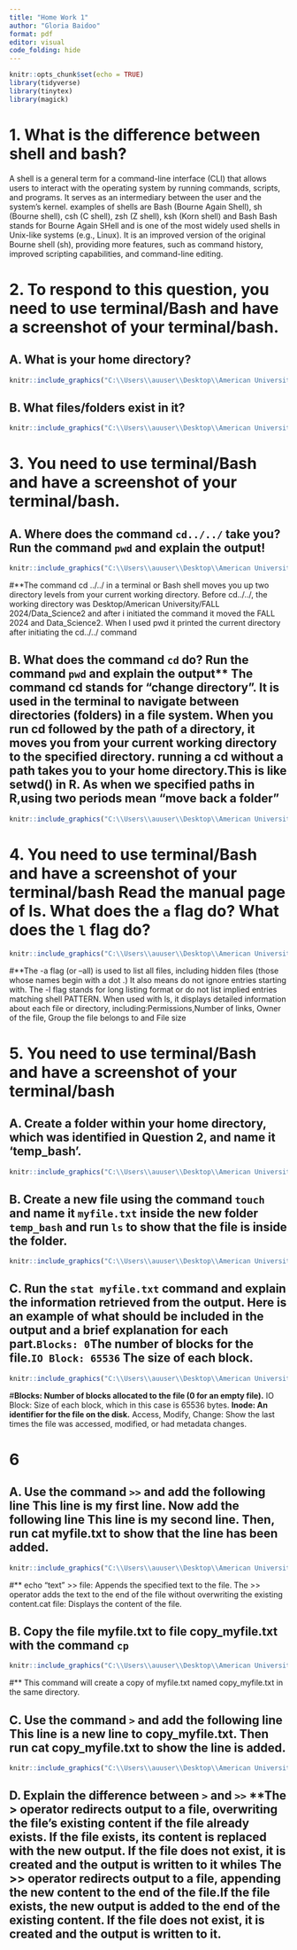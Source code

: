 ```yaml
---
title: "Home Work 1"
author: "Gloria Baidoo"
format: pdf
editor: visual
code_folding: hide
---
```


```r
knitr::opts_chunk$set(echo = TRUE)
library(tidyverse)
library(tinytex)
library(magick)
```

# 1. What is the difference between shell and bash?

A shell is a general term for a command-line interface (CLI) that allows users to interact with the operating system by running commands, scripts, and programs. It serves as an intermediary between the user and the system's kernel. examples of shells are Bash (Bourne Again Shell), sh (Bourne shell), csh (C shell), zsh (Z shell), ksh (Korn shell) and Bash Bash stands for Bourne Again SHell and is one of the most widely used shells in Unix-like systems (e.g., Linux). It is an improved version of the original Bourne shell (sh), providing more features, such as command history, improved scripting capabilities, and command-line editing.

# 2. To respond to this question, you need to use terminal/Bash and have a screenshot of your terminal/bash.

## A. What is your home directory?

```r
knitr::include_graphics("C:\\Users\\auuser\\Desktop\\American University\\FALL 2024\\Data_Science2\\home work 01\\homedirec.PNG")
```

## B. What files/folders exist in it?

```r
knitr::include_graphics("C:\\Users\\auuser\\Desktop\\American University\\FALL 2024\\Data_Science2\\home work 01\\savedfiles.PNG")
```

# 3. You need to use terminal/Bash and have a screenshot of your terminal/bash.

## A. Where does the command `cd../../` take you? Run the command `pwd` and explain the output!

```r
knitr::include_graphics("C:\\Users\\auuser\\Desktop\\American University\\FALL 2024\\Data_Science2\\home work 01\\cd2&pwd.PNG")
```

#\*\*The command cd ../../ in a terminal or Bash shell moves you up two directory levels from your current working directory. Before cd../../, the working directory was Desktop/American University/FALL 2024/Data_Science2 and after i initiated the command it moved the FALL 2024 and Data_Science2. When I used pwd it printed the current directory after initiating the cd../../ command

## B. What does the command `cd` do? Run the command `pwd` and explain the output\*\* The command cd stands for "change directory". It is used in the terminal to navigate between directories (folders) in a file system. When you run cd followed by the path of a directory, it moves you from your current working directory to the specified directory. running a cd without a path takes you to your home directory.This is like setwd() in R. As when we specified paths in R,using two periods mean “move back a folder”

```r
knitr::include_graphics("C:\\Users\\auuser\\Desktop\\American University\\FALL 2024\\Data_Science2\\home work 01\\cd&pwd.PNG")
```

# 4. You need to use terminal/Bash and have a screenshot of your terminal/bash Read the manual page of ls. What does the `a` flag do? What does the `l` flag do?

```r
knitr::include_graphics("C:\\Users\\auuser\\Desktop\\American University\\FALL 2024\\Data_Science2\\home work 01\\ls.PNG")
```

#\*\*The -a flag (or --all) is used to list all files, including hidden files (those whose names begin with a dot .) It also means do not ignore entries starting with. The -l flag stands for long listing format or do not list implied entries matching shell PATTERN. When used with ls, it displays detailed information about each file or directory, including:Permissions,Number of links, Owner of the file, Group the file belongs to and File size

# 5. You need to use terminal/Bash and have a screenshot of your terminal/bash

## A. Create a folder within your home directory, which was identified in Question 2, and name it 'temp_bash'.

```r
knitr::include_graphics("C:\\Users\\auuser\\Desktop\\American University\\FALL 2024\\Data_Science2\\home work 01\\temp_bash.PNG")
```

## B. Create a new file using the command `touch` and name it `myfile.txt` inside the new folder `temp_bash` and run `ls` to show that the file is inside the folder.

```r
knitr::include_graphics("C:\\Users\\auuser\\Desktop\\American University\\FALL 2024\\Data_Science2\\home work 01\\myfiletxt.PNG")
```

## C. Run the `stat myfile.txt` command and explain the information retrieved from the output. Here is an example of what should be included in the output and a brief explanation for each part.`Blocks: 0`The number of blocks for the file.`IO Block: 65536` The size of each block.

```r
knitr::include_graphics("C:\\Users\\auuser\\Desktop\\American University\\FALL 2024\\Data_Science2\\home work 01\\stat.PNG")
```

\#**Blocks: Number of blocks allocated to the file (0 for an empty file).** IO Block: Size of each block, which in this case is 65536 bytes. **Inode: An identifier for the file on the disk.** Access, Modify, Change: Show the last times the file was accessed, modified, or had metadata changes.

# 6

## A. Use the command `>>` and add the following line This line is my first line. Now add the following line This line is my second line. Then, run cat myfile.txt to show that the line has been added.

```r
knitr::include_graphics("C:\\Users\\auuser\\Desktop\\American University\\FALL 2024\\Data_Science2\\home work 01\\cat.PNG")
```

#\*\* echo "text" \>\> file: Appends the specified text to the file. The \>\> operator adds the text to the end of the file without overwriting the existing content.cat file: Displays the content of the file.

## B. Copy the file myfile.txt to file copy_myfile.txt with the command `cp`

```r
knitr::include_graphics("C:\\Users\\auuser\\Desktop\\American University\\FALL 2024\\Data_Science2\\home work 01\\cp.PNG")
```

#\*\* This command will create a copy of myfile.txt named copy_myfile.txt in the same directory.

## C. Use the command `>` and add the following line This line is a new line to copy_myfile.txt. Then run cat copy_myfile.txt to show the line is added.

```r
knitr::include_graphics("C:\\Users\\auuser\\Desktop\\American University\\FALL 2024\\Data_Science2\\home work 01\\copy.PNG")
```

## D. Explain the difference between `>` and `>>` \*\*The \> operator redirects output to a file, overwriting the file's existing content if the file already exists. If the file exists, its content is replaced with the new output. If the file does not exist, it is created and the output is written to it whiles The \>\> operator redirects output to a file, appending the new content to the end of the file.If the file exists, the new output is added to the end of the existing content. If the file does not exist, it is created and the output is written to it.
